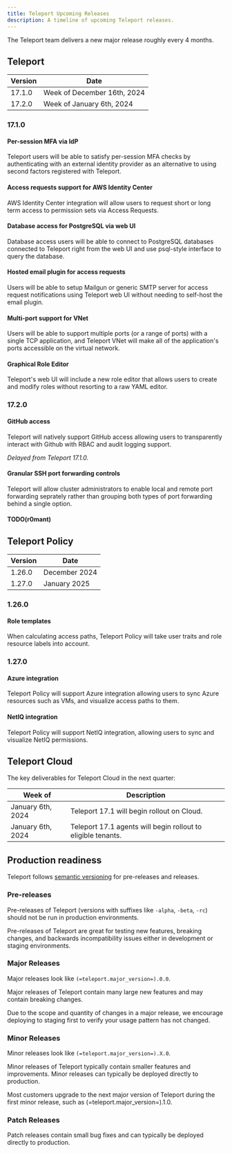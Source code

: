 ```yaml
---
title: Teleport Upcoming Releases
description: A timeline of upcoming Teleport releases.
---
```


The Teleport team delivers a new major release roughly every 4 months.

## Teleport

| Version | Date                        |
|---------|-----------------------------|
| 17.1.0  | Week of December 16th, 2024 |
| 17.2.0  | Week of January 6th, 2024   |

### 17.1.0

#### Per-session MFA via IdP

Teleport users will be able to satisfy per-session MFA checks by authenticating
with an external identity provider as an alternative to using second factors
registered with Teleport.

#### Access requests support for AWS Identity Center

AWS Identity Center integration will allow users to request short or long term
access to permission sets via Access Requests.

#### Database access for PostgreSQL via web UI

Database access users will be able to connect to PostgreSQL databases connected
to Teleport right from the web UI and use psql-style interface to query the
database.

#### Hosted email plugin for access requests

Users will be able to setup Mailgun or generic SMTP server for access request
notifications using Teleport web UI without needing to self-host the email
plugin.

#### Multi-port support for VNet

Users will be able to support multiple ports (or a range of ports) with a
single TCP application, and Teleport VNet will make all of the application's
ports accessible on the virtual network.

#### Graphical Role Editor

Teleport's web UI will include a new role editor that allows users to create
and modify roles without resorting to a raw YAML editor.

### 17.2.0

#### GitHub access

Teleport will natively support GitHub access allowing users to transparently
interact with Github with RBAC and audit logging support.

*Delayed from Teleport 17.1.0.*

#### Granular SSH port forwarding controls

Teleport will allow cluster administrators to enable local and remote port forwarding
seprately rather than grouping both types of port forwarding behind a single option.

#### TODO(r0mant)

## Teleport Policy

| Version | Date          |
|---------|---------------|
| 1.26.0  | December 2024 |
| 1.27.0  | January 2025  |

### 1.26.0

#### Role templates

When calculating access paths, Teleport Policy will take user traits and role
resource labels into account.

### 1.27.0

#### Azure integration

Teleport Policy will support Azure integration allowing users to sync Azure
resources such as VMs, and visualize access paths to them.

#### NetIQ integration

Teleport Policy will support NetIQ integration, allowing users to
sync and visualize NetIQ permissions.

## Teleport Cloud

The key deliverables for Teleport Cloud in the next quarter:

| Week of               | Description                                                    |
|-----------------------|----------------------------------------------------------------|
| January 6th, 2024     | Teleport 17.1 will begin rollout on Cloud.                     |
| January 6th, 2024     | Teleport 17.1 agents will begin rollout to eligible tenants.   |

## Production readiness

Teleport follows [semantic versioning](https://semver.org) for pre-releases and
releases.

### Pre-releases

Pre-releases of Teleport (versions with suffixes like `-alpha`, `-beta`, `-rc`)
should not be run in production environments.

Pre-releases of Teleport are great for testing new features, breaking changes,
and backwards incompatibility issues either in development or staging
environments.

### Major Releases

Major releases look like `(=teleport.major_version=).0.0`.

Major releases of Teleport contain many large new features and may contain
breaking changes.

Due to the scope and quantity of changes in a major release, we encourage
deploying to staging first to verify your usage pattern has not changed.

### Minor Releases

Minor releases look like `(=teleport.major_version=).X.0`.

Minor releases of Teleport typically contain smaller features and improvements.
Minor releases can typically be deployed directly to production.

Most customers upgrade to the next major version of Teleport during the first
minor release, such as (=teleport.major_version=).1.0.

### Patch Releases

Patch releases contain small bug fixes and can typically be deployed directly
to production.
